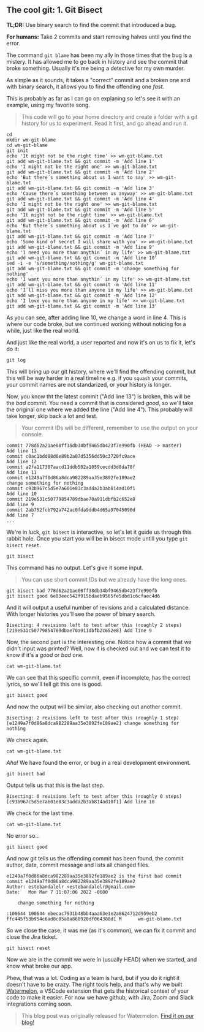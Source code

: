 ## The cool git: 1. Git Bisect

**TL;DR:** Use binary search to find the commit that introduced a bug.

**For humans:** Take 2 commits and start removing halves until you find the error.

The command `git blame` has been my ally in those times that the bug is a mistery. It has allowed me to go back in history and see the commit that broke something. Usually it's me being a detective for my own murder.

As simple as it sounds, it takes a "correct" commit and a broken one and with binary search, it allows you to find the offending one _fast_.
 
 This is probably as far as I can go on explaning so let's see it with an example, using my favorite song.

> This code will go to your home directory and create a folder with a git history for us to experiment. Read it first, and go ahead and run it.

```shell 
cd 
mkdir wm-git-blame
cd wm-git-blame
git init
echo 'It might not be the right time' >> wm-git-blame.txt
git add wm-git-blame.txt && git commit -m 'Add line 1'
echo 'I might not be the right one' >> wm-git-blame.txt
git add wm-git-blame.txt && git commit -m 'Add line 2'
echo 'But there´s something about us I want to say' >> wm-git-blame.txt
git add wm-git-blame.txt && git commit -m 'Add line 3'
echo 'Cause there´s something between us anyway' >> wm-git-blame.txt
git add wm-git-blame.txt && git commit -m 'Add line 4'
echo 'I might not be the right one' >> wm-git-blame.txt
git add wm-git-blame.txt && git commit -m 'Add line 5'
echo 'It might not be the right time' >> wm-git-blame.txt
git add wm-git-blame.txt && git commit -m 'Add line 6'
echo 'But there´s something about us I´ve got to do' >> wm-git-blame.txt
git add wm-git-blame.txt && git commit -m 'Add line 7'
echo 'Some kind of secret I will share with you' >> wm-git-blame.txt
git add wm-git-blame.txt && git commit -m 'Add line 9'
echo 'I need you more than anythin´ in my life' >> wm-git-blame.txt
git add wm-git-blame.txt && git commit -m 'Add line 10'
sed -i -e 's/something/nothing/g' wm-git-blame.txt
git add wm-git-blame.txt && git commit -m 'change something for nothing'
echo 'I want you more than anythin´ in my life' >> wm-git-blame.txt
git add wm-git-blame.txt && git commit -m 'Add line 11'
echo 'I´ll miss you more than anyone in my life' >> wm-git-blame.txt
git add wm-git-blame.txt && git commit -m 'Add line 12'
echo 'I love you more than anyone in my life' >> wm-git-blame.txt
git add wm-git-blame.txt && git commit -m 'Add line 13'
```
As you can see, after adding line 10, we change a word in line 4. This is where our code broke, but we continued working without noticing for a while, just like the real world. 

And just like the real world, a user reported and now it's on us to fix it, let's do it:

```shell 
git log
```
This will bring up our git history, where we'll find the offending commit, but this will be way harder in a real timeline e.g. if you ```squash``` your commits, your commit names are not standarized, or your history is longer.

Now, you know tht the latest commit ("Add line 13") is broken, this will be the *bad* commit. You need a commit that is considered *good*, so we'll take the original one where we added the line ("Add line 4"). This probably will take longer, skip back a lot and test.
> Your commit IDs will be different, remember to use the output on your console.

```shell 
commit 778d62a21ae08ff38db34bf9465db423f7e990fb (HEAD -> master)                                                                     
Add line 13    
commit c0ac1bdd88d6e89b2a07d5356dd50c3720fc9ace
Add line 12    
commit a2fa117307aacd11ddb502a1059cecdd3d8da78f
Add line 11    
commit e1249a7f0d86a8dca982289aa35e3892fe189ae2
change something for nothing  
commit c93b967c5d5e7a601e83c3adda2b3ab814ad10f1
Add line 10    
commit 219e531c50779854789dbae70a911dbfb2c652e8
Add line 9     
commit 2ab752fcb792a742ac0fda9ddb4d65a97045090d
Add line 7                             
...            
```
We're in luck, ```git bisect``` is interactive, so let's let it guide us through this rabbit hole. Once you start you will be in bisect mode untill you type ```git bisect reset```.
```shell 
git bisect
```
This command has no output. Let's give it some input.
> You can use short commit IDs but we already have the long ones.

```shell
git bisect bad 778d62a21ae08ff38db34bf9465db423f7e990fb
git bisect good 6e83eec542f915bdaeb9565fe5dbd1c6cfaec4d6
```
And it will output a useful number of revisions and a calculated distance. With longer histories you'll see the power of binary search.

```shell 
Bisecting: 4 revisions left to test after this (roughly 2 steps)
[219e531c50779854789dbae70a911dbfb2c652e8] Add line 9
```
Now, the second part is the interesting one. Notice how a commit that we didn't input was printed? Well, now it is checked out and we can test it to know if it's a *good* or *bad* one.
```shell 
cat wm-git-blame.txt
```
We can see that this specific commit, even if incomplete, has the correct lyrics, so we'll tell git this one is good.
```shell 
git bisect good
```
And now the output will be similar, also checking out another commit. 
```shell 
Bisecting: 2 revisions left to test after this (roughly 1 step)
[e1249a7f0d86a8dca982289aa35e3892fe189ae2] change something for nothing
```
We check again.
```shell 
cat wm-git-blame.txt
```
*Aha!* We have found the error, or bug in a real development environment.
```shell 
git bisect bad
```
Output tells us that this is the last step.
```shell 
Bisecting: 0 revisions left to test after this (roughly 0 steps)
[c93b967c5d5e7a601e83c3adda2b3ab814ad10f1] Add line 10
```
We check for the last time.
```shell 
cat wm-git-blame.txt
```
No error so...
```shell 
git bisect good
```
And now git tells us the offending commit has been found, the commit author, date, commit message and lists all changed files.
```shell 
e1249a7f0d86a8dca982289aa35e3892fe189ae2 is the first bad commit
commit e1249a7f0d86a8dca982289aa35e3892fe189ae2
Author: estebandalelr <estebandalelr@gmail.com>
Date:   Mon Mar 7 11:07:06 2022 -0600

    change something for nothing

:100644 100644 ebecac7931b48bb4aaa63e1e2a8624712d959eb2 ffc445f53b954c6ad8c05a8a860920df064388d1 M      wm-git-blame.txt
```
So we close the case, it was me (as it's common), we can fix it commit and close the Jira ticket.
```shell 
git bisect reset
```
Now we are in the commit we were in (usually HEAD) when we started, and know what broke our app.

Phew, that was a lot. Coding as a team is hard, but if you do it right it doesn't have to be crazy. The right tools help, and that's why we built [Watermelon](https://watermelon.tools), a VSCode extension that gets the historical context of your code to make it easier. For now we have github, with Jira, Zoom and Slack integrations coming soon.

> This blog post was originally released for Watermelon. [Find it on our blog!](https://watermelon.tools/post/the-cool-git-git-bisect)